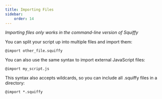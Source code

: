 ```yaml
---
title: Importing Files
sidebar:
    order: 14
---
```


*Importing files only works in the command-line version of Squiffy*

You can split your script up into multiple files and import them:

```
@import other_file.squiffy
```

You can also use the same syntax to import external JavaScript files:

```
@import my_script.js
```

This syntax also accepts wildcards, so you can include all .squiffy files in a directory:

```
@import *.squiffy
```
